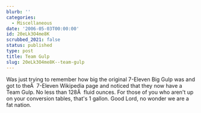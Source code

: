 ```yaml
---
blurb: ''
categories:
  - Miscellaneous
date: '2006-05-03T00:00:00'
id: 20eLk3O4me8K
scrubbed_2021: false
status: published
type: post
title: Team Gulp
slug: 20eLk3O4me8K--team-gulp
---
```


Was just trying to remember how big the original 7-Eleven Big Gulp
was and got to theÂ  7-Eleven Wikipedia page and noticed that they
now have a Team Gulp. No less than 128Â  fluid ounces. For those of
you who aren't up on your conversion tables, that's 1 gallon. Good
Lord, no wonder we are a fat nation.
